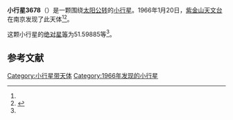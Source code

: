 {{Infobox planet
| bgcolour = #FFFFC0
| name = 3678 Mongmanwai
| symbol = 
| image = 
| caption = 
| discovery = yes
| discovery_ref = 
| discoverer = [[紫金山天文台|紫金山天文台]]
| discovery_site = [[南京|南京]] 
| discovered = 1966年1月20日
| designations = yes
| mp_name = 
| named_after = 
| alt_names = 1966 BO/ 1934 GS / 1950 FE
| mp_category = [[主带小行星|主带小行星]]
| orbit_ref = <ref name="a">[http://ssd.jpl.nasa.gov/sbdb.cgi?sstr=3678 3678 Mongmanwai] {{Wayback|url=http://ssd.jpl.nasa.gov/sbdb.cgi?sstr=3678 |date=20200917223335 }}，小行星數據庫瀏覽器（JPL Small-Body Database Browser）－[[美国国家航空航天局|美国国家航空航天局]]喷气推进实验室</ref>
| epoch = 2456400.5 (2013年4月18日更新)
| aphelion = {{convert|3.0350537|AU|km|3|abbr=on|lk=out}}
| perihelion = {{convert|2.0694617|AU|km|3|abbr=on}}
| semimajor = {{convert|2.5522577|AU|km|3|abbr=on}}
| eccentricity = 0.1891643
| period = 1489.310351 [[日|日]]<br />4.08[[儒略年|儒略年]]
| avg_speed = 
| inclination = 8.28346
| asc_node = 142.02907
| mean_anomaly = 
| arg_peri = 51.59885
| satellites = 
| physical_characteristics = yes
| dimensions = 
| mass = 
| density = 
| surface_grav = 
| escape_velocity = 
| sidereal_day = 
| axial_tilt = 
| pole_ecliptic_lat = 
| pole_ecliptic_lon = 
| albedo = 
| temperatures= 
| temp_name1 = 
| mean_temp_1 = 
| max_temp_1 = 
| temp_name2 = 
| max_temp_2 = 
| spectral_type = 
| abs_magnitude = 51.59885
}}

'''小行星3678'''（{{lang-en|3678 Mongmanwai}}）是一颗围绕[[太阳|太阳]][[公转|公转]]的[[小行星|小行星]]。1966年1月20日，[[紫金山天文台|紫金山天文台]]在南京发现了此天体<ref name="a" /><ref>{{cite news|title=小行星列表|url=http://cfa-www.harvard.edu/iau/lists/NumberedMPs.txt|accessdate=2013-07-08|newspaper=哈佛大学|archive-date=2008-05-17|archive-url=https://web.archive.org/web/20080517010638/http://cfa-www.harvard.edu/iau/lists/NumberedMPs.txt|dead-url=no}}</ref>。

这颗小行星的[[绝对星等|绝对星等]]为51.59885等<ref name="a" />。

==参考文献==
{{reflist}}
{{Minor Planet Number|[[小行星3677|小行星3677]]|[[小行星3679|小行星3679]]}}

{{小天体}}

[[Category:小行星带天体|Category:小行星带天体]]
[[Category:1966年发现的小行星|Category:1966年发现的小行星]]

{{asteroid-stub}}